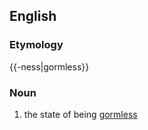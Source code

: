 ==English==
===Etymology===
{{-ness|gormless}}

===Noun===
{{en-noun|-}}

# the state of being [[gormless]]